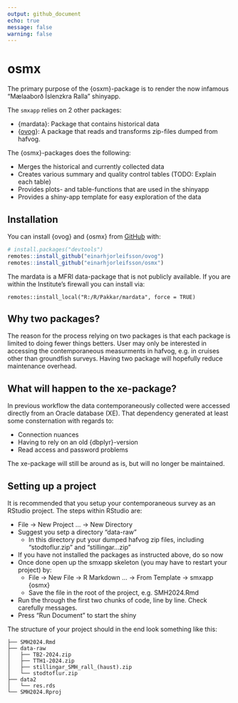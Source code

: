 ```yaml
---
output: github_document
echo: true
message: false
warning: false
---
```


<!-- README.md is generated from README.Rmd. Please edit that file -->

# osmx

The primary purpose of the {osxm}-package is to render the now infamous "Mælaaborð Íslenzkra Ralla" shinyapp.

The `smxapp` relies on 2 other packages:

* {mardata}: Package that contains historical data
* {[ovog](https://heima.hafro.is/~einarhj/pkg/ovog)}: A package that reads and transforms zip-files dumped from hafvog.

The {osmx}-packages does the following:

* Merges the historical and currently collected data 
* Creates various summary and quality control tables (TODO: Explain each table)
* Provides plots- and table-functions that are used in the shinyapp
* Provides a shiny-app template for easy exploration of the data

## Installation

You can install {ovog} and {osmx} from [GitHub](https://github.com/) with:

``` r
# install.packages("devtools")
remotes::install_github("einarhjorleifsson/ovog")
remotes::install_github("einarhjorleifsson/osmx")
```
The mardata is a MFRI data-package that is not publicly available. If you are within the Institute's firewall you can install via:

```
remotes::install_local("R:/R/Pakkar/mardata", force = TRUE)
```

## Why two packages?

The reason for the process relying on two packages is that each package is limited to doing fewer things betters. User may only be interested in accessing the contemporaneous measurments in hafvog, e.g. in cruises other than groundfish surveys. Having two package will hopefully reduce maintenance overhead.

## What will happen to the xe-package?

In previous workflow the data contemporaneously collected were accessed directly from an Oracle database (XE). That dependency generated at least some consternation with regards to:

* Connection nuances
* Having to rely on an old {dbplyr}-version
* Read access and password problems

The xe-package will still be around as is, but will no longer be maintained.

## Setting up a project

It is recommended that you setup your contemporaneous survey as an RStudio project. The steps within RStudio are:

* File -> New Project ... -> New Directory
* Suggest you setp a directory "data-raw"
    * In this directory put your dumped hafvog zip files, including "stodtoflur.zip" and "stillingar...zip"
* If you have not installed the packages as instructed above, do so now
* Once done open up the smxapp skeleton (you may have to restart your project) by:
    * File -> New File -> R Markdown ... -> From Template -> smxapp {osmx}
    * Save the file in the root of the project, e.g. SMH2024.Rmd
* Run the through the first two chunks of code, line by line. Check carefully messages.
* Press "Run Document" to start the shiny

The structure of your project should in the end look something like this:

```
├── SMH2024.Rmd
├── data-raw
│   ├── TB2-2024.zip
│   ├── TTH1-2024.zip
│   ├── stillingar_SMH_rall_(haust).zip
│   └── stodtoflur.zip
├── data2
│   └── res.rds
└── SMH2024.Rproj
```

